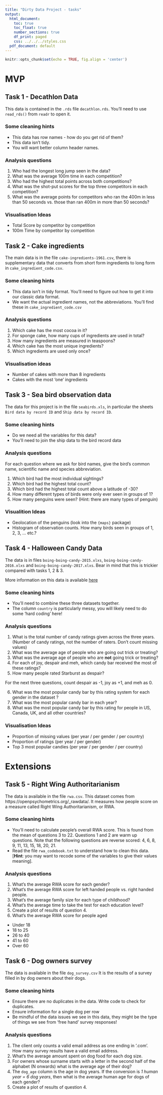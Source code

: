 ```yaml
---
title: "Dirty Data Project - tasks"
output:
  html_document:
    toc: true
    toc_float: true
    number_sections: true
    df_print: paged
    css: ../../../styles.css
  pdf_document: default
---
```


```r
knitr::opts_chunk$set(echo = TRUE, fig.align = 'center')
```


# MVP

## Task 1 - Decathlon Data

This data is contained in the `.rds` file `decathlon.rds`. You'll need to use `read_rds()` from `readr` to open it.

### Some cleaning hints

- This data has row names - how do you get rid of them?
- This data isn't tidy.
- You will want better column header names.

### Analysis questions

1. Who had the longest long jump seen in the data?
2. What was the average 100m time in each competition?
3. Who had the highest total points across both competitions?
4. What was the shot-put scores for the top three competitors in each competition?
5. What was the average points for competitors who ran the 400m in less than 50 seconds vs. those than ran 400m in more than 50 seconds?

### Visualisation Ideas

- Total Score by competitor by competition
- 100m Time by competitor by competition

## Task 2 - Cake ingredients

The main data is in the file `cake-ingredients-1961.csv`, there is supplementary data that converts from short form ingredients to long form in `cake_ingredient_code.csv`.

### Some cleaning hints

- This data isn't in tidy format. You'll need to figure out how to get it into our classic data format.
- We want the actual ingredient names, not the abbreviations. You'll find these in `cake_ingredient_code.csv`

### Analysis questions

1. Which cake has the most cocoa in it?
2. For sponge cake, how many cups of ingredients are used in total?
3. How many ingredients are measured in teaspoons?
4. Which cake has the most unique ingredients?
5. Which ingredients are used only once?

### Visualisation ideas

- Number of cakes with more than 8 ingredients
- Cakes with the most 'one' ingredients

## Task 3 - Sea bird observation data

The data for this project is in the file `seabirds.xls`, in particular the sheets `Bird data by record ID` and `Ship data by record ID`. 

### Some cleaning hints

- Do we need all the variables for this data?
- You'll need to join the ship data to the bird record data

### Analysis questions

For each question where we ask for bird names, give the bird's common name, scientific name and species abbreviation.

1. Which bird had the most individual sightings?
2. Which bird had the highest total count?
3. Which bird had the highest total count above a latitude of -30?
4. How many different types of birds were only ever seen in groups of 1?
5. How many penguins were seen? (Hint: there are many types of penguin)

### Visualition Ideas

- Geolocation of the penguins (look into the `{maps}` package)
- Histogram of observation counts. How many birds seen in groups of 1, 2, 3, ... etc.?

## Task 4 - Halloween Candy Data

The data is in files `boing-boing-candy-2015.xlxs`, `boing-boing-candy-2016.xlxs` and `boing-boing-candy-2017.xlxs`. Bear in mind that this is trickier compared with tasks 1, 2 & 3. 

More information on this data is available [here](https://www.scq.ubc.ca/so-much-candy-data-seriously/)

### Some cleaning hints

- You'll need to combine these three datasets together.
- The column `country` is particularly messy, you will likely need to do some 'hard coding' here!

### Analysis questions

1. What is the total number of candy ratings given across the three years. (Number of candy ratings, not the number of raters. Don't count missing values)
2. What was the average age of people who are going out trick or treating?
3. What was the average age of people who are **not** going trick or treating?
4. For each of joy, despair and meh, which candy bar received the most of these ratings?
5. How many people rated Starburst as despair?

For the next three questions, count despair as -1, joy as +1, and meh as 0.

6. What was the most popular candy bar by this rating system for each gender in the dataset ?
7. What was the most popular candy bar in each year?
8. What was the most popular candy bar by this rating for people in US, Canada, UK, and all other countries?


### Visualisation Ideas

- Proportion of missing values (per year / per gender / per country)
- Proportion of ratings (per year / per gender)
- Top 3 most popular candies (per year / per gender / per country)

# Extensions

## Task 5 - Right Wing Authoritarianism

The data is available in the file `rwa.csv`. This dataset comes from https://openpsychometrics.org/_rawdata/. It measures how people score on a measure called Right Wing Authoritarianism, or RWA.

### Some cleaning hints

- You'll need to calculate people's overall RWA score. This is found from the mean of questions 3 to 22. Questions 1 and 2 are warm up questions. Note that the following questions are reverse scored: 4, 6, 8, 9, 11, 13, 15, 18, 20, 21.
- Read the file `rwa_codebook.txt` to understand how to clean this data. [**Hint**: you may want to recode some of the variables to give their values meaning]. 

### Analysis questions

1. What's the average RWA score for each gender?
2. What's the average RWA score for left handed people vs. right handed people.
3. What's the average family size for each type of childhood?
4. What's the average time to take the test for each education level?
5. Create a plot of results of question 4. 
6. What's the average RWA score for people aged
  - Under 18
  - 18 to 25
  - 26 to 40
  - 41 to 60
  - Over 60

## Task 6 - Dog owners survey

The data is available in the file `dog_survey.csv` It is the results of a survey filled in by dog owners about their dogs. 

### Some cleaning hints

- Ensure there are no duplicates in the data. Write code to check for duplicates. 
- Ensure information for a single dog per row 
- Be mindful of the data issues we see in this data, they might be the type of things we see from 'free hand' survey responses!

### Analysis questions

1. The client only counts a valid email address as one ending in '.com'. How many survey results have a valid email address. 
2. What's the average amount spent on dog food for each dog size. 
3. For owners whose surname starts with a letter in the second half of the alphabet (N onwards) what is the average age of their dog?
4. The `dog_age` column is the age in dog years. If the conversion is *1 human year = 6 dog years*, then what is the average human age for dogs of each gender?
5. Create a plot of results of question 4.